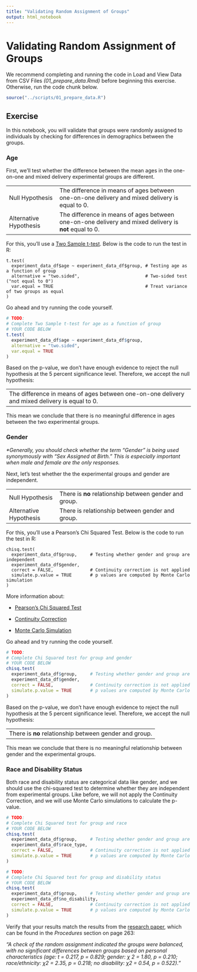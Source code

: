 ```yaml
---
title: "Validating Random Assignment of Groups"
output: html_notebook
---
```


# Validating Random Assignment of Groups

We recommend completing and running the code in Load and View Data from CSV Files *(01_prepare_data.Rmd)* before beginning this exercise. Otherwise, run the code chunk below.

```r
source("../scripts/01_prepare_data.R")
```

## Exercise

In this notebook, you will validate that groups were randomly assigned to individuals by checking for differences in demographics between the groups.

### Age

First, we'll test whether the difference between the mean ages in the one-on-one and mixed delivery experimental groups are different.

|                        |                                                                                                       |
|--------------------|----------------------------------------------------|
| Null Hypothesis        | The difference in means of ages between one-on-one delivery and mixed delivery is equal to 0.         |
| Alternative Hypothesis | The difference in means of ages between one-on-one delivery and mixed delivery is **not** equal to 0. |

For this, you'll use a [Two Sample t-test](https://www.statology.org/two-sample-t-test/). Below is the code to run the test in R:

    t.test(
      experiment_data_df$age ~ experiment_data_df$group, # Testing age as a function of group
      alternative = "two.sided",                         # Two-sided test ("not equal to 0")
      var.equal = TRUE                                   # Treat variance of two groups as equal
    )

Go ahead and try running the code yourself.

```r
# TODO: 
# Complete Two Sample t-test for age as a function of group
# YOUR CODE BELOW
t.test(
  experiment_data_df$age ~ experiment_data_df$group,
  alternative = "two.sided",
  var.equal = TRUE
)
```

Based on the p-value, we don't have enough evidence to reject the null hypothesis at the 5 percent significance level. Therefore, we accept the null hypothesis:

|                                                                                               |
|------------------------------------------------------------------------|
| The difference in means of ages between one-on-one delivery and mixed delivery is equal to 0. |

This mean we conclude that there is no meaningful difference in ages between the two experimental groups.

### Gender

*\*Generally, you should check whether the term "Gender" is being used synonymously with "Sex Assigned at Birth." This is especially important when male and female are the only responses.*

Next, let's test whether the the experimental groups and gender are independent.

|                        |                                                        |
|--------------------|----------------------------------------------------|
| Null Hypothesis        | There is **no** relationship between gender and group. |
| Alternative Hypothesis | There is relationship between gender and group.        |

For this, you'll use a Pearson's Chi Squared Test. Below is the code to run the test in R:

    chisq.test(
      experiment_data_df$group,     # Testing whether gender and group are independent
      experiment_data_df$gender,
      correct = FALSE,              # Continuity correction is not applied
      simulate.p.value = TRUE       # p values are computed by Monte Carlo simulation
    )

More information about:

-   [Pearson's Chi Squared Test](https://en.wikipedia.org/wiki/Pearson%27s_chi-squared_test)

-   [Continuity Correction](https://en.wikipedia.org/wiki/Yates%27s_correction_for_continuity)

-   [Monte Carlo Simulation](https://stats.stackexchange.com/questions/62445/rules-to-apply-monte-carlo-simulation-of-p-values-for-chi-squared-test)

Go ahead and try running the code yourself.

```r
# TODO: 
# Complete Chi Squared test for group and gender
# YOUR CODE BELOW
chisq.test(
  experiment_data_df$group,     # Testing whether gender and group are independent
  experiment_data_df$gender,
  correct = FALSE,              # Continuity correction is not applied
  simulate.p.value = TRUE       # p values are computed by Monte Carlo simulation
)
```

Based on the p-value, we don't have enough evidence to reject the null hypothesis at the 5 percent significance level. Therefore, we accept the null hypothesis:

|                                                        |
|--------------------------------------------------------|
| There is **no** relationship between gender and group. |

This mean we conclude that there is no meaningful relationship between gender and the experimental groups.

### Race and Disability Status

Both race and disability status are categorical data like gender, and we should use the chi-squared test to determine whether they are independent from experimental groups. Like before, we will not apply the Continuity Correction, and we will use Monte Carlo simulations to calculate the p-value.

```r
# TODO: 
# Complete Chi Squared test for group and race
# YOUR CODE BELOW
chisq.test(
  experiment_data_df$group,     # Testing whether gender and group are independent
  experiment_data_df$race_type,
  correct = FALSE,              # Continuity correction is not applied
  simulate.p.value = TRUE       # p values are computed by Monte Carlo simulation
)
```

```r
# TODO: 
# Complete Chi Squared test for group and disability status
# YOUR CODE BELOW
chisq.test(
  experiment_data_df$group,     # Testing whether gender and group are independent
  experiment_data_df$no_disability,
  correct = FALSE,              # Continuity correction is not applied
  simulate.p.value = TRUE       # p values are computed by Monte Carlo simulation
)
```

Verify that your results match the results from the [research paper](https://rdcu.be/c3NWc), which can be found in the *Procedures* section on page 263:

*"A check of the random assignment indicated the groups were balanced, with no significant differences between groups based on personal characteristics (age: t = 0.217, p = 0.829; gender: χ 2 = 1.80, p = 0.210; race/ethnicity: χ2 = 2.35, p = 0.218; no disability: χ2 = 0.54, p = 0.522)."*
